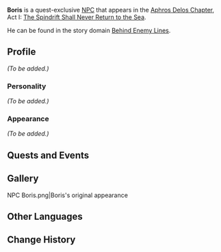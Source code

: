 {{Meta
<!-- Remove this template after adding the missing info -->
|missing_NPC_profile  = yes
}}
{{Character Infobox
|type             = Quest NPC
|image            = NPC Boris 2.png
|region           = Mondstadt
|region2          = Snezhnaya
|affiliation      = Fatui
}}
'''Boris''' is a quest-exclusive [[NPC]] that appears in the [[Aphros Delos Chapter]], Act I: [[The Spindrift Shall Never Return to the Sea]].

He can be found in the story domain [[Behind Enemy Lines]].
<!--
==Location==
<gallery>
NPC Location Boris.png|Boris' location
NPC Location Boris Context.png|Additional context
</gallery>
-->

==Profile==
''(To be added.)''

===Personality===
''(To be added.)''

===Appearance===
''(To be added.)''

==Quests and Events==
{{Quests and Events}}

==Gallery==
<gallery>
NPC Boris.png|Boris's original appearance
</gallery>

==Other Languages==
{{Other Languages
|default_hidden = 1
|en      = Boris
|zhs     = 鲍里斯
|zhs_rm  = Bàolǐsī
|zht     = 鮑里斯
|zht_rm  = Bàolǐsī
|ja      = ボリス
|ja_rm   = Borisu
|ko      = 보리스
|ko_rm   = Boriseu
|es      = Boris
|fr      = Boris
|ru      = Борис
|th      = Boris
|vi      = Boris
|de      = Boris
|id      = Boris
|pt      = Boris
|tr      = Boris
|it      = Boris
}}

==Change History==
{{Change History|1.5}}